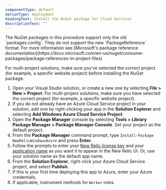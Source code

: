 ```yaml
---
componentType: default
optionType: deployment
headingText: Install the NuGet package for Cloud Services
descriptionText: ""  
---
```


<Callout variant="important">
  The NuGet packages in this procedure support only the old `packages.config`. They do not support the new `PackageReference` format. For more information see [Microsoft's package reference documentation](https://docs.microsoft.com/en-us/nuget/consume-packages/package-references-in-project-files)
</Callout>

For multi-project solutions, make sure you've selected the correct project (for example, a specific website project) before installing the NuGet package.

1. Open your Visual Studio solution, or create a new one by selecting <DNT>**File > New > Project**</DNT>. For multi-project solutions, make sure you have selected the correct project (for example, a specific website project).
2. If you do not already have an Azure Cloud Service project in your solution, add one by right-clicking your app in the <DNT>**Solution Explorer**</DNT> and selecting <DNT>**Add Windows Azure Cloud Service Project**</DNT>.
3. Open the <DNT>**Package Manager**</DNT> console by selecting <DNT>**Tools > Library Package Manager > Package Manager Console**</DNT>. Set your project as the default project.
4. From the <DNT>**Package Manager**</DNT> command prompt, type `Install-Package NewRelicWindowsAzure` and press <DNT>**Enter**</DNT>.
5. Follow the prompts to enter your [New Relic license key](/docs/apis/intro-apis/new-relic-api-keys/#ingest-license-key) and your [application name](/docs/agents/net-agent/installation-configuration/name-your-net-application) as you want it to appear in the New Relic UI. Or, use your solution name as the default app name.
6. From the <DNT>**Solution Explorer**</DNT>, right-click your Azure Cloud Service project, and select <DNT>**Publish**</DNT>.
7. If this is your first time deploying this app to Azure, enter your Azure credentials.
8. If applicable, instrument methods for `Worker` roles.